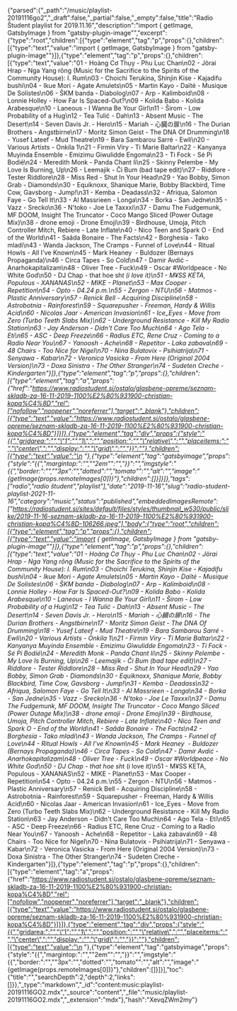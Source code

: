 {"parsed":{"_path":"/music/playlist-20191116go2","_draft":false,"_partial":false,"_empty":false,"title":"Radio Študent playlist for 2019.11.16","description":"import { getImage, GatsbyImage } from \"gatsby-plugin-image\"","excerpt":{"type":"root","children":[{"type":"element","tag":"p","props":{},"children":[{"type":"text","value":"import { getImage, GatsbyImage } from \"gatsby-plugin-image\""}]},{"type":"element","tag":"p","props":{},"children":[{"type":"text","value":"01 - Hoàng Cơ Thụy - Phu Luc Chan\n02 - Jörai Hrap - Nga Yang rông (Music for the Sacrifice to the Spirits of the Community House): I. Rum\n03 - Choichi Terukina, Shinjin Kise - Kajadifu bushi\n04 - Ikue Mori - Agate Amulets\n05 - Martin Kayo - Daïté - Musique De Solistes\n06 - ŠKM banda - Diabolog\n07 - Arp - Kalimboid\n08 - Lonnie Holley - How Far Is Spaced-Out?\n09 - Kolida Babo - Kolida Arabesque\n10 - Laneous - I Wanna Be Your Girl\n11 - Širom - Low Probability of a Hug\n12 - Tea Tulić - Dah\n13 - Absent Music - The Desert\n14 - Seven Davis Jr. - Hero\n15 - Mariah - 心臓の扉\n16 - The Durian Brothers - Angstbirne\n17 - Moritz Simon Geist - The DNA Of Drumming\n18 - Yusef Lateef - Mud Theatre\n19 - Bara Sambarou Sarré - Ewli\n20 - Various Artists - Onkila 1\n21 - Firmin Viry - Ti Marie Baltar\n22 - Kanyanya Muyinda Ensemble - Emizimu Giwulidde Engoma\n23 - Ti Fock - Sé Pi Bodié\n24 - Meredith Monk - Panda Chant Ii\n25 - Skinny Pelembe - My Love Is Burning, Up\n26 - Leemajik - Či Bum (bad tape edit)\n27 - Riddlore - Tester Riddlore\n28 - Miss Red - Shut In Your Head\n29 - Yao Bobby, Simon Grab - Diamonds\n30 - Equiknoxx, Shanique Marie, Bobby Blackbird, Time Cow, Gavsborg - Jump!\n31 - Kemba - Deadass\n32 - Afriqua, Salomon Faye - Go Tell It\n33 - Al Massrieen - Longa\n34 - Borka - San Jedne\n35 - Vazz - Srecko\n36 - N'toko - Joe Le Taxxxi\n37 - Damu The Fudgemunk, MF DOOM, Insight The Truncator - Coco Mango Sliced (Power Outage Mix)\n38 - drone emoji - Drone Emoji\n39 - Birdhouse, Umoja, Pitch Controller Mitch, Rebiere - Late Inflate\n40 - Nico Teen and Spark O - End of the World\n41 - Saâda Bonaire - The Facts\n42 - Borghesia - Tako mladi\n43 - Wanda Jackson, The Cramps - Funnel of Love\n44 - Ritual Howls - All I've Known\n45 - Mark Heaney  - Buldozer (Bernays Propaganda)\n46 - Circa Tapes - So Cold\n47 - Damir Avdić - Anarhokapitalizam\n48 - Oliver Tree - Fuck\n49 - Oscar #Worldpeace - No White God\n50 - DJ Chap - that hoe sh*t (i love it)\n51 - M¥SS KETA, Populous - XANANAS\n52 - MIKE - Planet\n53 - Max Cooper - Repetition\n54 - Opto - 04.24 p.m.\n55 - Zergon - NTU\n56 - Matmos - Plastic Anniversary\n57 - Renick Bell - Acquiring Discipline\n58 - Astrobotnia - Rainforest\n59 - Squarepusher - Freeman, Hardy & Willis Acid\n60 - Nicolas Jaar - American Invasion\n61 - Ice_Eyes - Move from Zero (Turbo Teeth Slabs Mix)\n62 - Underground Resistance - Kill My Radio Station\n63 - Jay Anderson - Didn't Care Too Much\n64 - Ago Tela - Eti\n65 - ASC - Deep Freeze\n66 - Radius ETC, Rene Cruz - Coming to a Radio Near You\n67 - Yanoosh - Ache\n68 - Repetitor - Laka zabava\n69 - 48 Chairs - Too Nice for Nigel\n70 - Nina Bulatovix - Psihiatrija\n71 - Senyawa - Kabar\n72 - Veronica Vasicka - From Here (Original 2004 Version)\n73 - Doxa Sinistra - The Other Stranger\n74 - Sudeten Creche - Kindergarten"}]},{"type":"element","tag":"p","props":{},"children":[{"type":"element","tag":"a","props":{"href":"https://www.radiostudent.si/ostalo/glasbene-opreme/seznam-skladb-za-16-11-2019-1100%E2%80%931900-christian-kopa%C4%8D","rel":["nofollow","noopener","noreferrer"],"target":"_blank"},"children":[{"type":"text","value":"https://www.radiostudent.si/ostalo/glasbene-opreme/seznam-skladb-za-16-11-2019-1100%E2%80%931900-christian-kopa%C4%8D"}]}]},{"type":"element","tag":"div","props":{"style":"{{","gridarea:":"","\"1":"","1\",":"","position:":"","\"relative\",":"","placeitems:":"","\"center\",":"","display:":"","\"grid\",":"","}}":""},"children":[{"type":"text","value":"\n  "},{"type":"element","tag":"gatsbyimage","props":{"style":"{{","margintop:":"","\"2em\"":"","}}":"","imgstyle":"{{","border:":"","\"3px":"","dotted":"","tomato\"":"","alt":"","image":"{getImage(props.remoteImages[0])}"},"children":[]}]}]},"tags":["radio","radio študent","playlist"],"date":"2019-11-16","slug":"radio-student-playlist-2021-11-16","category":"music","status":"published","embeddedImagesRemote":["https://radiostudent.si/sites/default/files/styles/thumbnail_w530/public/slike/2019-11-16-seznam-skladb-za-16-11-2019-1100%E2%80%931900-christian-kopa%C4%8D-106266.jpeg"],"body":{"type":"root","children":[{"type":"element","tag":"p","props":{},"children":[{"type":"text","value":"import { getImage, GatsbyImage } from \"gatsby-plugin-image\""}]},{"type":"element","tag":"p","props":{},"children":[{"type":"text","value":"01 - Hoàng Cơ Thụy - Phu Luc Chan\n02 - Jörai Hrap - Nga Yang rông (Music for the Sacrifice to the Spirits of the Community House): I. Rum\n03 - Choichi Terukina, Shinjin Kise - Kajadifu bushi\n04 - Ikue Mori - Agate Amulets\n05 - Martin Kayo - Daïté - Musique De Solistes\n06 - ŠKM banda - Diabolog\n07 - Arp - Kalimboid\n08 - Lonnie Holley - How Far Is Spaced-Out?\n09 - Kolida Babo - Kolida Arabesque\n10 - Laneous - I Wanna Be Your Girl\n11 - Širom - Low Probability of a Hug\n12 - Tea Tulić - Dah\n13 - Absent Music - The Desert\n14 - Seven Davis Jr. - Hero\n15 - Mariah - 心臓の扉\n16 - The Durian Brothers - Angstbirne\n17 - Moritz Simon Geist - The DNA Of Drumming\n18 - Yusef Lateef - Mud Theatre\n19 - Bara Sambarou Sarré - Ewli\n20 - Various Artists - Onkila 1\n21 - Firmin Viry - Ti Marie Baltar\n22 - Kanyanya Muyinda Ensemble - Emizimu Giwulidde Engoma\n23 - Ti Fock - Sé Pi Bodié\n24 - Meredith Monk - Panda Chant Ii\n25 - Skinny Pelembe - My Love Is Burning, Up\n26 - Leemajik - Či Bum (bad tape edit)\n27 - Riddlore - Tester Riddlore\n28 - Miss Red - Shut In Your Head\n29 - Yao Bobby, Simon Grab - Diamonds\n30 - Equiknoxx, Shanique Marie, Bobby Blackbird, Time Cow, Gavsborg - Jump!\n31 - Kemba - Deadass\n32 - Afriqua, Salomon Faye - Go Tell It\n33 - Al Massrieen - Longa\n34 - Borka - San Jedne\n35 - Vazz - Srecko\n36 - N'toko - Joe Le Taxxxi\n37 - Damu The Fudgemunk, MF DOOM, Insight The Truncator - Coco Mango Sliced (Power Outage Mix)\n38 - drone emoji - Drone Emoji\n39 - Birdhouse, Umoja, Pitch Controller Mitch, Rebiere - Late Inflate\n40 - Nico Teen and Spark O - End of the World\n41 - Saâda Bonaire - The Facts\n42 - Borghesia - Tako mladi\n43 - Wanda Jackson, The Cramps - Funnel of Love\n44 - Ritual Howls - All I've Known\n45 - Mark Heaney  - Buldozer (Bernays Propaganda)\n46 - Circa Tapes - So Cold\n47 - Damir Avdić - Anarhokapitalizam\n48 - Oliver Tree - Fuck\n49 - Oscar #Worldpeace - No White God\n50 - DJ Chap - that hoe sh*t (i love it)\n51 - M¥SS KETA, Populous - XANANAS\n52 - MIKE - Planet\n53 - Max Cooper - Repetition\n54 - Opto - 04.24 p.m.\n55 - Zergon - NTU\n56 - Matmos - Plastic Anniversary\n57 - Renick Bell - Acquiring Discipline\n58 - Astrobotnia - Rainforest\n59 - Squarepusher - Freeman, Hardy & Willis Acid\n60 - Nicolas Jaar - American Invasion\n61 - Ice_Eyes - Move from Zero (Turbo Teeth Slabs Mix)\n62 - Underground Resistance - Kill My Radio Station\n63 - Jay Anderson - Didn't Care Too Much\n64 - Ago Tela - Eti\n65 - ASC - Deep Freeze\n66 - Radius ETC, Rene Cruz - Coming to a Radio Near You\n67 - Yanoosh - Ache\n68 - Repetitor - Laka zabava\n69 - 48 Chairs - Too Nice for Nigel\n70 - Nina Bulatovix - Psihiatrija\n71 - Senyawa - Kabar\n72 - Veronica Vasicka - From Here (Original 2004 Version)\n73 - Doxa Sinistra - The Other Stranger\n74 - Sudeten Creche - Kindergarten"}]},{"type":"element","tag":"p","props":{},"children":[{"type":"element","tag":"a","props":{"href":"https://www.radiostudent.si/ostalo/glasbene-opreme/seznam-skladb-za-16-11-2019-1100%E2%80%931900-christian-kopa%C4%8D","rel":["nofollow","noopener","noreferrer"],"target":"_blank"},"children":[{"type":"text","value":"https://www.radiostudent.si/ostalo/glasbene-opreme/seznam-skladb-za-16-11-2019-1100%E2%80%931900-christian-kopa%C4%8D"}]}]},{"type":"element","tag":"div","props":{"style":"{{","gridarea:":"","\"1":"","1\",":"","position:":"","\"relative\",":"","placeitems:":"","\"center\",":"","display:":"","\"grid\",":"","}}":""},"children":[{"type":"text","value":"\n  "},{"type":"element","tag":"gatsbyimage","props":{"style":"{{","margintop:":"","\"2em\"":"","}}":"","imgstyle":"{{","border:":"","\"3px":"","dotted":"","tomato\"":"","alt":"","image":"{getImage(props.remoteImages[0])}"},"children":[]}]}],"toc":{"title":"","searchDepth":2,"depth":2,"links":[]}},"_type":"markdown","_id":"content:music:playlist-20191116GO2.mdx","_source":"content","_file":"music/playlist-20191116GO2.mdx","_extension":"mdx"},"hash":"XevqZWm2my"}